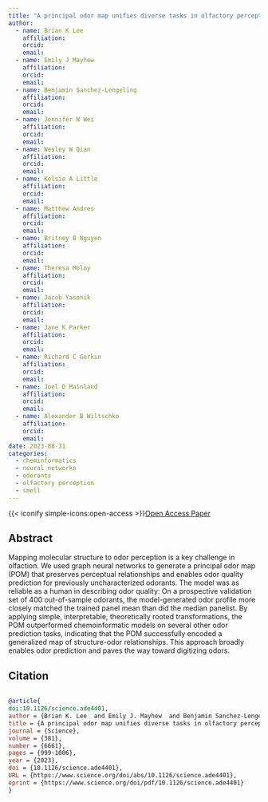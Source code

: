 ```yaml
---
title: "A principal odor map unifies diverse tasks in olfactory perception"
author: 
  - name: Brian K Lee
    affiliation:
    orcid:
    email:
  - name: Emily J Mayhew
    affiliation:
    orcid:
    email:
  - name: Benjamin Sanchez-Lengeling
    affiliation:
    orcid:
    email:
  - name: Jennifer N Wei
    affiliation:
    orcid:
    email:
  - name: Wesley W Qian
    affiliation:
    orcid:
    email:
  - name: Kelsie A Little
    affiliation:
    orcid:
    email:
  - name: Matthew Andres
    affiliation:
    orcid:
    email:
  - name: Britney B Nguyen
    affiliation:
    orcid:
    email:
  - name: Theresa Moloy
    affiliation:
    orcid:
    email:
  - name: Jacob Yasonik
    affiliation:
    orcid:
    email:
  - name: Jane K Parker
    affiliation:
    orcid:
    email:
  - name: Richard C Gerkin
    affiliation:
    orcid:
    email:
  - name: Joel D Mainland
    affiliation:
    orcid:
    email:
  - name: Alexander B Wiltschko
    affiliation:
    orcid:
    email:
date: 2023-08-31
categories:
  - cheminformatics
  - neural networks
  - odorants
  - olfactory perception
  - smell
---
```


{{< iconify simple-icons:open-access >}}[Open Access Paper](https://doi.org/10.1126/science.ade4401)

## Abstract

Mapping molecular structure to odor perception is a key challenge in olfaction. We used graph neural networks to generate a principal odor map (POM) that preserves perceptual relationships and enables odor quality prediction for previously uncharacterized odorants. The model was as reliable as a human in describing odor quality: On a prospective validation set of 400 out-of-sample odorants, the model-generated odor profile more closely matched the trained panel mean than did the median panelist. By applying simple, interpretable, theoretically rooted transformations, the POM outperformed chemoinformatic models on several other odor prediction tasks, indicating that the POM successfully encoded a generalized map of structure-odor relationships. This approach broadly enables odor prediction and paves the way toward digitizing odors.

## Citation
```bibtex

@article{
doi:10.1126/science.ade4401,
author = {Brian K. Lee  and Emily J. Mayhew  and Benjamin Sanchez-Lengeling  and Jennifer N. Wei  and Wesley W. Qian  and Kelsie A. Little  and Matthew Andres  and Britney B. Nguyen  and Theresa Moloy  and Jacob Yasonik  and Jane K. Parker  and Richard C. Gerkin  and Joel D. Mainland  and Alexander B. Wiltschko },
title = {A principal odor map unifies diverse tasks in olfactory perception},
journal = {Science},
volume = {381},
number = {6661},
pages = {999-1006},
year = {2023},
doi = {10.1126/science.ade4401},
URL = {https://www.science.org/doi/abs/10.1126/science.ade4401},
eprint = {https://www.science.org/doi/pdf/10.1126/science.ade4401}
}

```